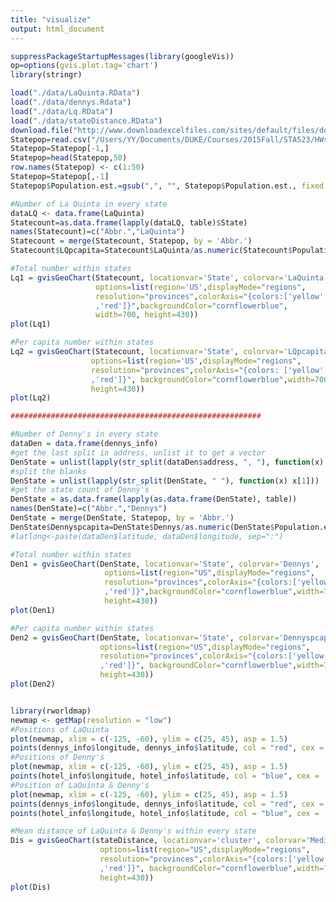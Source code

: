 ```yaml
---
title: "visualize"
output: html_document
---
```




```r
suppressPackageStartupMessages(library(googleVis))
op=options(gvis.plot.tag='chart')
library(stringr)

load("./data/LaQuinta.RData")
load("./data/dennys.Rdata")
load("./data/Lq.RData")
load("./data/stateDistance.RData")
download.file("http://www.downloadexcelfiles.com/sites/default/files/docs/list-states-us-36j.csv",destfile = "./data/Statepop.csv")
Statepop=read.csv("/Users/YY/Documents/DUKE/Courses/2015Fall/STA523/HWs/HW2/Darien/data/Statepop.csv",skip=1,header = TRUE)
Statepop=Statepop[-1,]
Statepop=head(Statepop,50)
row.names(Statepop) <- c(1:50)
Statepop=Statepop[,-1]
Statepop$Population.est.=gsub(",", "", Statepop$Population.est., fixed = TRUE)

#Number of La Quinta in every state
dataLQ <- data.frame(LaQuinta)
Statecount=as.data.frame(lapply(dataLQ, table)$State)
names(Statecount)=c("Abbr.","LaQuinta")
Statecount = merge(Statecount, Statepop, by = 'Abbr.')
Statecount$LQpcapita=Statecount$LaQuinta/as.numeric(Statecount$Population.est.)

#Total number within states
Lq1 = gvisGeoChart(Statecount, locationvar='State', colorvar='LaQuinta',
                   options=list(region='US',displayMode="regions",
                   resolution="provinces",colorAxis="{colors:['yellow'
                   ,'red']}",backgroundColor="cornflowerblue",
                   width=700, height=430))
plot(Lq1)

#Per capita number within states
Lq2 = gvisGeoChart(Statecount, locationvar='State', colorvar='LQpcapita',
                  options=list(region='US',displayMode="regions",
                  resolution="provinces",colorAxis="{colors: ['yellow'
                  ,'red']}", backgroundColor="cornflowerblue",width=700,
                  height=430))
plot(Lq2)

########################################################

#Number of Denny's in every state
dataDen = data.frame(dennys_info)
#get the last split in address, unlist it to get a vector
DenState = unlist(lapply(str_split(dataDen$address, ", "), function(x) x[length(x)]))
#split the blanks
DenState = unlist(lapply(str_split(DenState, " "), function(x) x[1]))
#get the state count of Denny's
DenState = as.data.frame(lapply(as.data.frame(DenState), table))
names(DenState)=c("Abbr.","Dennys")
DenState = merge(DenState, Statepop, by = 'Abbr.')
DenState$Dennyspcapita=DenState$Dennys/as.numeric(DenState$Population.est.)
#latlong<-paste(dataDen$latitude, dataDen$longitude, sep=":")

#Total number within states
Den1 = gvisGeoChart(DenState, locationvar='State', colorvar='Dennys',
                     options=list(region="US",displayMode="regions",
                     resolution="provinces",colorAxis="{colors:['yellow'
                     ,'red']}",backgroundColor="cornflowerblue",width=700,
                     height=430))
plot(Den1)

#Per capita number within states
Den2 = gvisGeoChart(DenState, locationvar='State', colorvar='Dennyspcapita',
                    options=list(region="US",displayMode="regions",
                    resolution="provinces",colorAxis="{colors:['yellow'
                    ,'red']}", backgroundColor="cornflowerblue",width=700,
                    height=430))
plot(Den2)


library(rworldmap)
newmap <- getMap(resolution = "low")
#Positions of LaQuinta
plot(newmap, xlim = c(-125, -60), ylim = c(25, 45), asp = 1.5)
points(dennys_info$longitude, dennys_info$latitude, col = "red", cex = .6)
#Positions of Denny's
plot(newmap, xlim = c(-125, -60), ylim = c(25, 45), asp = 1.5)
points(hotel_info$longitude, hotel_info$latitude, col = "blue", cex = .6)
#Position of LaQuinta & Denny's
plot(newmap, xlim = c(-125, -60), ylim = c(25, 45), asp = 1.5)
points(dennys_info$longitude, dennys_info$latitude, col = "red", cex = .6)
points(hotel_info$longitude, hotel_info$latitude, col = "blue", cex = .6)

#Mean distance of LaQuinta & Denny's within every state
Dis = gvisGeoChart(stateDistance, locationvar='cluster', colorvar='Median',
                    options=list(region="US",displayMode="regions",
                    resolution="provinces",colorAxis="{colors:['yellow'
                    ,'red']}", backgroundColor="cornflowerblue",width=700,
                    height=430))
plot(Dis)
```


